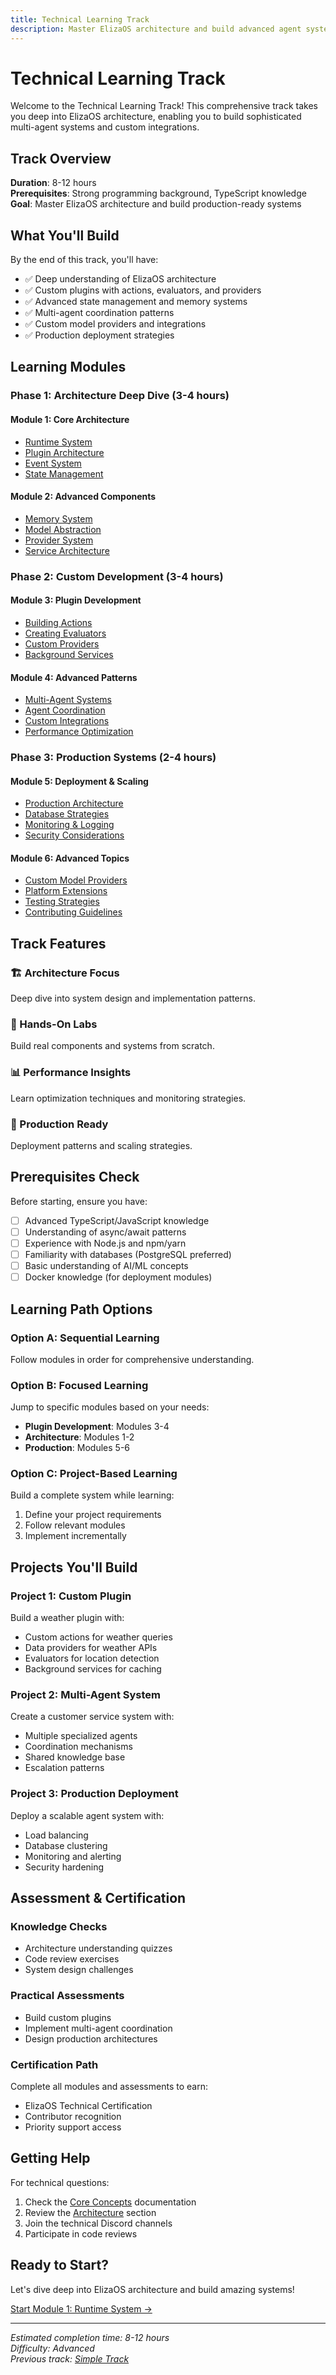 ```yaml
---
title: Technical Learning Track
description: Master ElizaOS architecture and build advanced agent systems
---
```


# Technical Learning Track

Welcome to the Technical Learning Track! This comprehensive track takes you deep into ElizaOS architecture, enabling you to build sophisticated multi-agent systems and custom integrations.

## Track Overview

**Duration**: 8-12 hours  
**Prerequisites**: Strong programming background, TypeScript knowledge  
**Goal**: Master ElizaOS architecture and build production-ready systems

## What You'll Build

By the end of this track, you'll have:
- ✅ Deep understanding of ElizaOS architecture
- ✅ Custom plugins with actions, evaluators, and providers
- ✅ Advanced state management and memory systems
- ✅ Multi-agent coordination patterns
- ✅ Custom model providers and integrations
- ✅ Production deployment strategies

## Learning Modules

### Phase 1: Architecture Deep Dive (3-4 hours)

#### Module 1: Core Architecture
- [Runtime System](./01-runtime-system)
- [Plugin Architecture](./02-plugin-architecture)
- [Event System](./03-event-system)
- [State Management](./04-state-management)

#### Module 2: Advanced Components
- [Memory System](./05-memory-system)
- [Model Abstraction](./06-model-abstraction)
- [Provider System](./07-provider-system)
- [Service Architecture](./08-service-architecture)

### Phase 2: Custom Development (3-4 hours)

#### Module 3: Plugin Development
- [Building Actions](./09-building-actions)
- [Creating Evaluators](./10-creating-evaluators)
- [Custom Providers](./11-custom-providers)
- [Background Services](./12-background-services)

#### Module 4: Advanced Patterns
- [Multi-Agent Systems](./13-multi-agent-systems)
- [Agent Coordination](./14-agent-coordination)
- [Custom Integrations](./15-custom-integrations)
- [Performance Optimization](./16-performance-optimization)

### Phase 3: Production Systems (2-4 hours)

#### Module 5: Deployment & Scaling
- [Production Architecture](./17-production-architecture)
- [Database Strategies](./18-database-strategies)
- [Monitoring & Logging](./19-monitoring-logging)
- [Security Considerations](./20-security-considerations)

#### Module 6: Advanced Topics
- [Custom Model Providers](./21-custom-model-providers)
- [Platform Extensions](./22-platform-extensions)
- [Testing Strategies](./23-testing-strategies)
- [Contributing Guidelines](./24-contributing-guidelines)

## Track Features

### 🏗️ Architecture Focus
Deep dive into system design and implementation patterns.

### 🔬 Hands-On Labs
Build real components and systems from scratch.

### 📊 Performance Insights
Learn optimization techniques and monitoring strategies.

### 🚀 Production Ready
Deployment patterns and scaling strategies.

## Prerequisites Check

Before starting, ensure you have:
- [ ] Advanced TypeScript/JavaScript knowledge
- [ ] Understanding of async/await patterns
- [ ] Experience with Node.js and npm/yarn
- [ ] Familiarity with databases (PostgreSQL preferred)
- [ ] Basic understanding of AI/ML concepts
- [ ] Docker knowledge (for deployment modules)

## Learning Path Options

### Option A: Sequential Learning
Follow modules in order for comprehensive understanding.

### Option B: Focused Learning
Jump to specific modules based on your needs:
- **Plugin Development**: Modules 3-4
- **Architecture**: Modules 1-2
- **Production**: Modules 5-6

### Option C: Project-Based Learning
Build a complete system while learning:
1. Define your project requirements
2. Follow relevant modules
3. Implement incrementally

## Projects You'll Build

### Project 1: Custom Plugin
Build a weather plugin with:
- Custom actions for weather queries
- Data providers for weather APIs
- Evaluators for location detection
- Background services for caching

### Project 2: Multi-Agent System
Create a customer service system with:
- Multiple specialized agents
- Coordination mechanisms
- Shared knowledge base
- Escalation patterns

### Project 3: Production Deployment
Deploy a scalable agent system with:
- Load balancing
- Database clustering
- Monitoring and alerting
- Security hardening

## Assessment & Certification

### Knowledge Checks
- Architecture understanding quizzes
- Code review exercises
- System design challenges

### Practical Assessments
- Build custom plugins
- Implement multi-agent coordination
- Design production architectures

### Certification Path
Complete all modules and assessments to earn:
- ElizaOS Technical Certification
- Contributor recognition
- Priority support access

## Getting Help

For technical questions:
1. Check the [Core Concepts](../../core-concepts/) documentation
2. Review the [Architecture](../../core-concepts/architecture/) section
3. Join the technical Discord channels
4. Participate in code reviews

## Ready to Start?

Let's dive deep into ElizaOS architecture and build amazing systems!

[Start Module 1: Runtime System →](./01-runtime-system)

---

*Estimated completion time: 8-12 hours*  
*Difficulty: Advanced*  
*Previous track: [Simple Track](../simple/)*